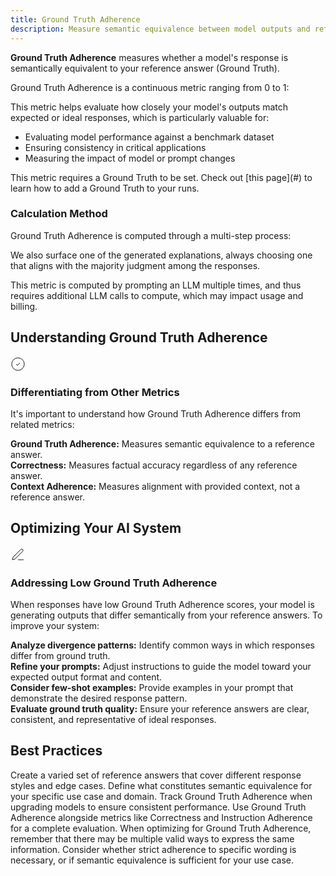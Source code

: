 ```yaml
---
title: Ground Truth Adherence
description: Measure semantic equivalence between model outputs and reference answers using Galileo's Guardrail Metrics to ensure alignment with expected responses.
---
```


<DefinitionCard>
  <strong>Ground Truth Adherence</strong> measures whether a model's response is semantically equivalent to your reference answer (Ground Truth).
</DefinitionCard>

Ground Truth Adherence is a continuous metric ranging from 0 to 1:

<Scale 
  low="0" lowLabel="Low Adherence" 
  high="1" highLabel="High Adherence" 
  lowDescription="The model's response is semantically different from the Ground Truth" 
  highDescription="The model's response is semantically equivalent to the Ground Truth"
/>

This metric helps evaluate how closely your model's outputs match expected or ideal responses, which is particularly valuable for:
- Evaluating model performance against a benchmark dataset
- Ensuring consistency in critical applications
- Measuring the impact of model or prompt changes

<Note>
This metric requires a Ground Truth to be set. Check out [this page](#) to learn how to add a Ground Truth to your runs.
</Note>

### Calculation Method

Ground Truth Adherence is computed through a multi-step process:
<Steps>
  <Step title="Sending additional requests to OpenAI's GPT4o" />
  <Step title="Using a carefully engineered chain-of-thought prompt that asks the model to judge whether the Ground Truth and Response are semantically equivalent" />
  <Step title="Requesting multiple distinct responses to this prompt" />
  <Step title="Each evaluation produces an explanation along with a final judgment: yes or no" />
  <Step title="The final score is the fraction of 'yes' responses divided by the total number of responses" />
</Steps>

We also surface one of the generated explanations, always choosing one that aligns with the majority judgment among the responses.

<Note>
This metric is computed by prompting an LLM multiple times, and thus requires additional LLM calls to compute, which may impact usage and billing.
</Note>

## Understanding Ground Truth Adherence

<Card>
  <div style={{display: 'flex', alignItems: 'center', gap: '0.5rem', marginBottom: '0.75rem'}}>
    <div style={{fontSize: '1.25rem', color: 'var(--primary-color)'}}>
      <svg xmlns="http://www.w3.org/2000/svg" width="24" height="24" viewBox="0 0 24 24" fill="none" stroke="currentColor" strokeWidth="2" strokeLinecap="round" strokeLinejoin="round">
        <path d="M12 22c5.523 0 10-4.477 10-10S17.523 2 12 2 2 6.477 2 12s4.477 10 10 10z"></path>
        <path d="m9 12 2 2 4-4"></path>
      </svg>
    </div>
    <h3 style={{margin: 0, fontSize: '1.25rem', fontWeight: '600'}}>Differentiating from Other Metrics</h3>
  </div>
  
  It's important to understand how Ground Truth Adherence differs from related metrics:
      
  <div style={{marginTop: '1rem', paddingTop: '0.75rem', borderTop: '1px solid rgba(209, 213, 219, 0.33)'}}>
    <strong>Ground Truth Adherence:</strong> Measures semantic equivalence to a reference answer.
  </div>
  
  <div style={{marginTop: '0.75rem', paddingTop: '0.75rem', borderTop: '1px solid rgba(209, 213, 219, 0.33)'}}>
    <strong>Correctness:</strong> Measures factual accuracy regardless of any reference answer.
  </div>
  
  <div style={{marginTop: '0.75rem', paddingTop: '0.75rem', borderTop: '1px solid rgba(209, 213, 219, 0.33)'}}>
    <strong>Context Adherence:</strong> Measures alignment with provided context, not a reference answer.
  </div>
</Card>

## Optimizing Your AI System

<Card>
  <div style={{display: 'flex', alignItems: 'center', gap: '0.5rem', marginBottom: '0.75rem'}}>
    <div style={{fontSize: '1.25rem', color: 'var(--primary-color)'}}>
      <svg xmlns="http://www.w3.org/2000/svg" width="24" height="24" viewBox="0 0 24 24" fill="none" stroke="currentColor" strokeWidth="2" strokeLinecap="round" strokeLinejoin="round">
        <path d="M12 20h9"></path><path d="M16.5 3.5a2.121 2.121 0 0 1 3 3L7 19l-4 1 1-4L16.5 3.5z"></path>
      </svg>
    </div>
    <h3 style={{margin: 0, fontSize: '1.25rem', fontWeight: '600'}}>Addressing Low Ground Truth Adherence</h3>
  </div>
  
  When responses have low Ground Truth Adherence scores, your model is generating outputs that differ semantically from your reference answers. To improve your system:
      
  <div style={{marginTop: '1rem', paddingTop: '0.75rem', borderTop: '1px solid rgba(209, 213, 219, 0.33)'}}>
    <strong>Analyze divergence patterns:</strong> Identify common ways in which responses differ from ground truth.
  </div>
  
  <div style={{marginTop: '0.75rem', paddingTop: '0.75rem', borderTop: '1px solid rgba(209, 213, 219, 0.33)'}}>
    <strong>Refine your prompts:</strong> Adjust instructions to guide the model toward your expected output format and content.
  </div>
  
  <div style={{marginTop: '0.75rem', paddingTop: '0.75rem', borderTop: '1px solid rgba(209, 213, 219, 0.33)'}}>
    <strong>Consider few-shot examples:</strong> Provide examples in your prompt that demonstrate the desired response pattern.
  </div>
  
  <div style={{marginTop: '0.75rem', paddingTop: '0.75rem', borderTop: '1px solid rgba(209, 213, 219, 0.33)'}}>
    <strong>Evaluate ground truth quality:</strong> Ensure your reference answers are clear, consistent, and representative of ideal responses.
  </div>
</Card>

## Best Practices

<CardGroup cols={2}>
  <Card title="Maintain Diverse Ground Truths" icon="layer-group">
    Create a varied set of reference answers that cover different response styles and edge cases.
  </Card>
  <Card title="Set Clear Evaluation Criteria" icon="list-check">
    Define what constitutes semantic equivalence for your specific use case and domain.
  </Card>
  <Card title="Monitor Across Model Versions" icon="chart-line">
    Track Ground Truth Adherence when upgrading models to ensure consistent performance.
  </Card>
  <Card title="Balance with Other Metrics" icon="scale-balanced">
    Use Ground Truth Adherence alongside metrics like Correctness and Instruction Adherence for a complete evaluation.
  </Card>
</CardGroup>

<Note>
When optimizing for Ground Truth Adherence, remember that there may be multiple valid ways to express the same information. Consider whether strict adherence to specific wording is necessary, or if semantic equivalence is sufficient for your use case.
</Note>
